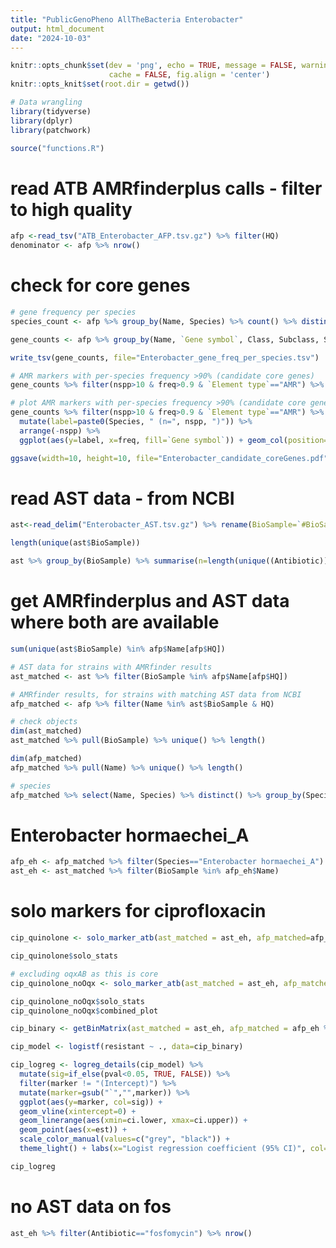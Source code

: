 ```yaml
---
title: "PublicGenoPheno AllTheBacteria Enterobacter"
output: html_document
date: "2024-10-03"
---
```


```r
knitr::opts_chunk$set(dev = 'png', echo = TRUE, message = FALSE, warning = FALSE,
                      cache = FALSE, fig.align = 'center')
knitr::opts_knit$set(root.dir = getwd())

# Data wrangling
library(tidyverse)
library(dplyr)
library(patchwork)

source("functions.R")
```


# read ATB AMRfinderplus calls - filter to high quality
```r

afp <-read_tsv("ATB_Enterobacter_AFP.tsv.gz") %>% filter(HQ)
denominator <- afp %>% nrow()

```

# check for core genes
``` r

# gene frequency per species
species_count <- afp %>% group_by(Name, Species) %>% count() %>% distinct() %>% ungroup() %>% group_by(Species) %>% summarise(nspp=n()) %>% arrange(-nspp)

gene_counts <- afp %>% group_by(Name, `Gene symbol`, Class, Subclass, Species, `Element type`) %>% count() %>% distinct() %>% ungroup() %>% group_by(`Gene symbol`, Class, Subclass, Species, `Element type`) %>% count() %>% left_join(species_count, by="Species") %>% mutate(freq=n/nspp)

write_tsv(gene_counts, file="Enterobacter_gene_freq_per_species.tsv")

# AMR markers with per-species frequency >90% (candidate core genes)
gene_counts %>% filter(nspp>10 & freq>0.9 & `Element type`=="AMR") %>% view()

# plot AMR markers with per-species frequency >90% (candidate core genes)
gene_counts %>% filter(nspp>10 & freq>0.9 & `Element type`=="AMR") %>%
  mutate(label=paste0(Species, " (n=", nspp, ")")) %>%
  arrange(-nspp) %>%
  ggplot(aes(y=label, x=freq, fill=`Gene symbol`)) + geom_col(position='dodge') + facet_wrap(~`Gene symbol`)

ggsave(width=10, height=10, file="Enterobacter_candidate_coreGenes.pdf")
```


# read AST data - from NCBI
```r

ast<-read_delim("Enterobacter_AST.tsv.gz") %>% rename(BioSample=`#BioSample`)

length(unique(ast$BioSample))

ast %>% group_by(BioSample) %>% summarise(n=length(unique((Antibiotic))))%>% pull(n) %>% summary()

```


# get AMRfinderplus and AST data where both are available
``` r
sum(unique(ast$BioSample) %in% afp$Name[afp$HQ])

# AST data for strains with AMRfinder results
ast_matched <- ast %>% filter(BioSample %in% afp$Name[afp$HQ])

# AMRfinder results, for strains with matching AST data from NCBI
afp_matched <- afp %>% filter(Name %in% ast$BioSample & HQ)

# check objects
dim(ast_matched)
ast_matched %>% pull(BioSample) %>% unique() %>% length()

dim(afp_matched)
afp_matched %>% pull(Name) %>% unique() %>% length()

# species
afp_matched %>% select(Name, Species) %>% distinct() %>% group_by(Species) %>% count()
```

# Enterobacter hormaechei_A
``` r
afp_eh <- afp_matched %>% filter(Species=="Enterobacter hormaechei_A")
ast_eh <- ast_matched %>% filter(BioSample %in% afp_eh$Name)
```

# solo markers for ciprofloxacin
``` r

cip_quinolone <- solo_marker_atb(ast_matched = ast_eh, afp_matched=afp_eh %>% filter(`Gene symbol`!="oqxB"), antibiotic = "ciprofloxacin", refgene_subclass = c("PHENICOL/QUINOLONE", "QUINOLONE"))

cip_quinolone$solo_stats

# excluding oqxAB as this is core
cip_quinolone_noOqx <- solo_marker_atb(ast_matched = ast_eh, afp_matched=afp_eh %>% filter(!(`Gene symbol` %in% c("oqxB", "oqxA"))), antibiotic = "ciprofloxacin", refgene_subclass = c("PHENICOL/QUINOLONE", "QUINOLONE"))

cip_quinolone_noOqx$solo_stats
cip_quinolone_noOqx$combined_plot

```

``` r
cip_binary <- getBinMatrix(ast_matched = ast_eh, afp_matched = afp_eh %>% filter(!(`Gene symbol` %in% c("oqxB", "oqxA"))), antibiotic = "ciprofloxacin", refgene_subclass = c("PHENICOL/QUINOLONE", "QUINOLONE"), maf=5)

cip_model <- logistf(resistant ~ ., data=cip_binary)

cip_logreg <- logreg_details(cip_model) %>% 
  mutate(sig=if_else(pval<0.05, TRUE, FALSE)) %>%
  filter(marker != "(Intercept)") %>%
  mutate(marker=gsub("`","",marker)) %>%
  ggplot(aes(y=marker, col=sig)) + 
  geom_vline(xintercept=0) + 
  geom_linerange(aes(xmin=ci.lower, xmax=ci.upper)) + 
  geom_point(aes(x=est)) + 
  scale_color_manual(values=c("grey", "black")) + 
  theme_light() + labs(x="Logist regression coefficient (95% CI)", col="p<0.05")

cip_logreg

```

# no AST data on fos
``` r
ast_eh %>% filter(Antibiotic=="fosfomycin") %>% nrow()
```

